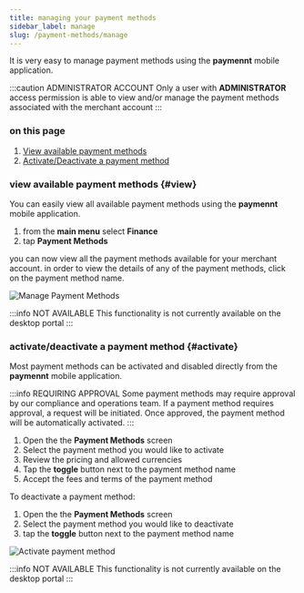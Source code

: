 ```yaml
---
title: managing your payment methods
sidebar_label: manage
slug: /payment-methods/manage
---
```


It is very easy to manage payment methods using the **paymennt** mobile application.

:::caution ADMINISTRATOR ACCOUNT
Only a user with **ADMINISTRATOR** access permission is able to view and/or manage the payment methods associated with the merchant account
:::

### on this page
1. [View available payment methods](#view)
2. [Activate/Deactivate a payment method](#activate)

### view available payment methods {#view}

You can easily view all available payment methods using the **paymennt** mobile application.

<Tabs>
<TabItem value="app" label="Mobile App" default>

1. from the **main menu** select **Finance**
2. tap **Payment Methods**

you can now view all the payment methods available for your merchant account. in order to view the details of any of the payment methods, click on the payment method name.

![Manage Payment Methods](/img/guides/payment-methods/manage.png)

</TabItem>
<TabItem value="desktop" label="Desktop" default>

:::info NOT AVAILABLE
This functionality is not currently available on the desktop portal
:::

</TabItem>
</Tabs>

### activate/deactivate a payment method {#activate}

Most payment methods can be activated and disabled directly from the **paymennt** mobile application.

:::info REQUIRING APPROVAL
Some payment methods may require approval by our compliance and operations team. If a payment method requires approval, a request will be initiated. Once approved, the payment method will be automatically activated.
:::


<Tabs>
<TabItem value="app" label="Mobile App" default>

1. Open the the **Payment Methods** screen
2. Select the payment method you would like to activate
2. Review the pricing and allowed currencies
3. Tap the **toggle** button next to the payment method name
4. Accept the fees and terms of the payment method

To deactivate a payment method:
1. Open the the **Payment Methods** screen
2. Select the payment method you would like to deactivate
3. tap the **toggle** button next to the payment method name


![Activate payment method](/img/guides/payment-methods/manage_activate.png)

</TabItem>
<TabItem value="desktop" label="Desktop" default>

:::info NOT AVAILABLE
This functionality is not currently available on the desktop portal
:::

</TabItem>
</Tabs>
